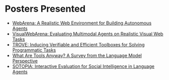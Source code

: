 # Posters Presented

- [WebArena: A Realistic Web Environment for Building Autonomous Agents](https://arxiv.org/abs/2307.13854)
- [VisualWebArena: Evaluating Multimodal Agents on Realistic Visual Web Tasks](https://arxiv.org/abs/2401.13649)
- [TROVE: Inducing Verifiable and Efficient Toolboxes for Solving Programmatic Tasks](https://arxiv.org/pdf/2401.12869.pdf)
- [What Are Tools Anyway? A Survey from the Language Model Perspective](https://arxiv.org/abs/2403.15452)
- [SOTOPIA: Interactive Evaluation for Social Intelligence in Language Agents](https://arxiv.org/abs/2310.11667)
